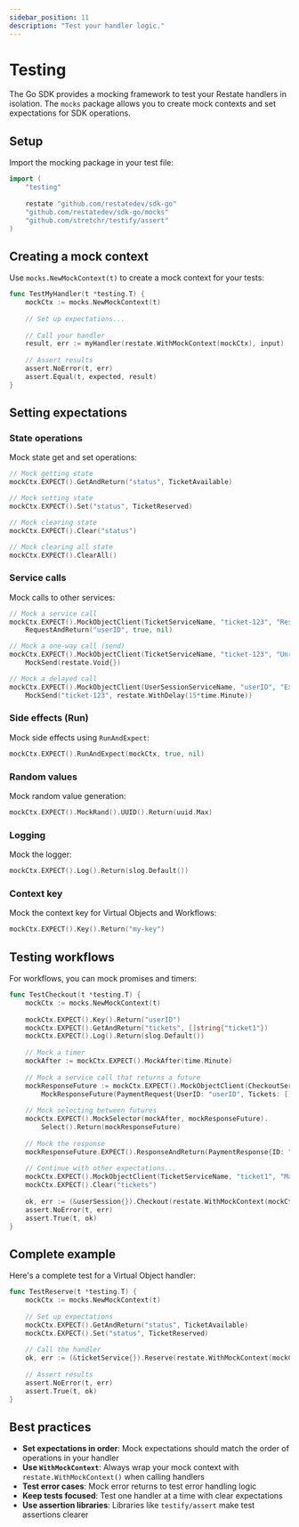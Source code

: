 ```yaml
---
sidebar_position: 11
description: "Test your handler logic."
---
```


# Testing

The Go SDK provides a mocking framework to test your Restate handlers in isolation. The `mocks` package allows you to create mock contexts and set expectations for SDK operations.

## Setup

Import the mocking package in your test file:

```go {"CODE_LOAD::go/develop/testing.go#imports"}
import (
    "testing"
    
    restate "github.com/restatedev/sdk-go"
    "github.com/restatedev/sdk-go/mocks"
    "github.com/stretchr/testify/assert"
)
```

## Creating a mock context

Use `mocks.NewMockContext(t)` to create a mock context for your tests:

```go {"CODE_LOAD::go/develop/testing.go#mock_context"}
func TestMyHandler(t *testing.T) {
    mockCtx := mocks.NewMockContext(t)
    
    // Set up expectations...
    
    // Call your handler
    result, err := myHandler(restate.WithMockContext(mockCtx), input)
    
    // Assert results
    assert.NoError(t, err)
    assert.Equal(t, expected, result)
}
```

## Setting expectations

### State operations

Mock state get and set operations:

```go {"CODE_LOAD::go/develop/testing.go#state_get"}
// Mock getting state
mockCtx.EXPECT().GetAndReturn("status", TicketAvailable)
```

```go {"CODE_LOAD::go/develop/testing.go#state_set"}
// Mock setting state
mockCtx.EXPECT().Set("status", TicketReserved)
```

```go {"CODE_LOAD::go/develop/testing.go#state_clear"}
// Mock clearing state
mockCtx.EXPECT().Clear("status")
```

```go {"CODE_LOAD::go/develop/testing.go#state_clear_all"}
// Mock clearing all state
mockCtx.EXPECT().ClearAll()
```

### Service calls

Mock calls to other services:

```go {"CODE_LOAD::go/develop/testing.go#service_call"}
// Mock a service call
mockCtx.EXPECT().MockObjectClient(TicketServiceName, "ticket-123", "Reserve").
    RequestAndReturn("userID", true, nil)
```

```go {"CODE_LOAD::go/develop/testing.go#one_way_call"}
// Mock a one-way call (send)
mockCtx.EXPECT().MockObjectClient(TicketServiceName, "ticket-123", "Unreserve").
    MockSend(restate.Void{})
```

```go {"CODE_LOAD::go/develop/testing.go#delayed_call"}
// Mock a delayed call
mockCtx.EXPECT().MockObjectClient(UserSessionServiceName, "userID", "ExpireTicket").
    MockSend("ticket-123", restate.WithDelay(15*time.Minute))
```

### Side effects (Run)

Mock side effects using `RunAndExpect`:

```go {"CODE_LOAD::go/develop/testing.go#side_effect"}
mockCtx.EXPECT().RunAndExpect(mockCtx, true, nil)
```

### Random values

Mock random value generation:

```go
mockCtx.EXPECT().MockRand().UUID().Return(uuid.Max)
```

### Logging

Mock the logger:

```go
mockCtx.EXPECT().Log().Return(slog.Default())
```

### Context key

Mock the context key for Virtual Objects and Workflows:

```go
mockCtx.EXPECT().Key().Return("my-key")
```

## Testing workflows

For workflows, you can mock promises and timers:

```go
func TestCheckout(t *testing.T) {
    mockCtx := mocks.NewMockContext(t)
    
    mockCtx.EXPECT().Key().Return("userID")
    mockCtx.EXPECT().GetAndReturn("tickets", []string{"ticket1"})
    mockCtx.EXPECT().Log().Return(slog.Default())
    
    // Mock a timer
    mockAfter := mockCtx.EXPECT().MockAfter(time.Minute)
    
    // Mock a service call that returns a future
    mockResponseFuture := mockCtx.EXPECT().MockObjectClient(CheckoutServiceName, "", "Payment").
        MockResponseFuture(PaymentRequest{UserID: "userID", Tickets: []string{"ticket1"}})
    
    // Mock selecting between futures
    mockCtx.EXPECT().MockSelector(mockAfter, mockResponseFuture).
        Select().Return(mockResponseFuture)
    
    // Mock the response
    mockResponseFuture.EXPECT().ResponseAndReturn(PaymentResponse{ID: "paymentID", Price: 30}, nil)
    
    // Continue with other expectations...
    mockCtx.EXPECT().MockObjectClient(TicketServiceName, "ticket1", "MarkAsSold").MockSend(restate.Void{})
    mockCtx.EXPECT().Clear("tickets")
    
    ok, err := (&userSession{}).Checkout(restate.WithMockContext(mockCtx), restate.Void{})
    assert.NoError(t, err)
    assert.True(t, ok)
}
```

## Complete example

Here's a complete test for a Virtual Object handler:

```go
func TestReserve(t *testing.T) {
    mockCtx := mocks.NewMockContext(t)
    
    // Set up expectations
    mockCtx.EXPECT().GetAndReturn("status", TicketAvailable)
    mockCtx.EXPECT().Set("status", TicketReserved)
    
    // Call the handler
    ok, err := (&ticketService{}).Reserve(restate.WithMockContext(mockCtx), restate.Void{})
    
    // Assert results
    assert.NoError(t, err)
    assert.True(t, ok)
}
```

## Best practices

- **Set expectations in order**: Mock expectations should match the order of operations in your handler
- **Use `WithMockContext`**: Always wrap your mock context with `restate.WithMockContext()` when calling handlers
- **Test error cases**: Mock error returns to test error handling logic
- **Keep tests focused**: Test one handler at a time with clear expectations
- **Use assertion libraries**: Libraries like `testify/assert` make test assertions clearer
